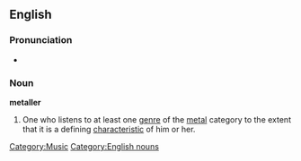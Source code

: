 ==English==
[[Category:Music]]
[[Category:English nouns]]
===Pronunciation===
*{{IPA|/mεtælə/}}

===Noun===
'''metaller'''
# One who listens to at least one [[genre]] of the [[metal]] category to the extent that it is a defining [[characteristic]] of him or her.